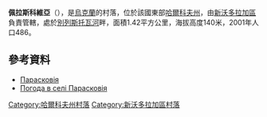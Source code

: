 {{coord|49|30|36|N|35|53|14|E|scale:100000_region:UA|display=title}}

'''佩拉斯科維亞'''（{{lang-uk|Парасковія}}），是[[烏克蘭|烏克蘭]]的村落，位於該國東部[[哈爾科夫州|哈爾科夫州]]，由[[新沃多拉加區|新沃多拉加區]]負責管轄，處於[[別列斯托瓦河_(奧列利河支流)|別列斯托瓦河]]畔，面積1.42平方公里，海拔高度140米，2001年人口486。

==參考資料==
* [http://w1.c1.rada.gov.ua/pls/z7502/A005?rdat1=09.01.2009&rf7571=33771 Парасковія]{{dead link|date=2017年11月 |bot=InternetArchiveBot |fix-attempted=yes }}
* [http://weather.in.ua/ua/har'kovskaja/19603 Погода в селі Парасковія] {{Wayback|url=http://weather.in.ua/ua/har'kovskaja/19603 |date=20160323025552 }}

{{DEFAULTSORT:Парасковія}}
[[Category:哈爾科夫州村落|Category:哈爾科夫州村落]]
[[Category:新沃多拉加區村落|Category:新沃多拉加區村落]]


{{Kharkiv-geo-stub}}